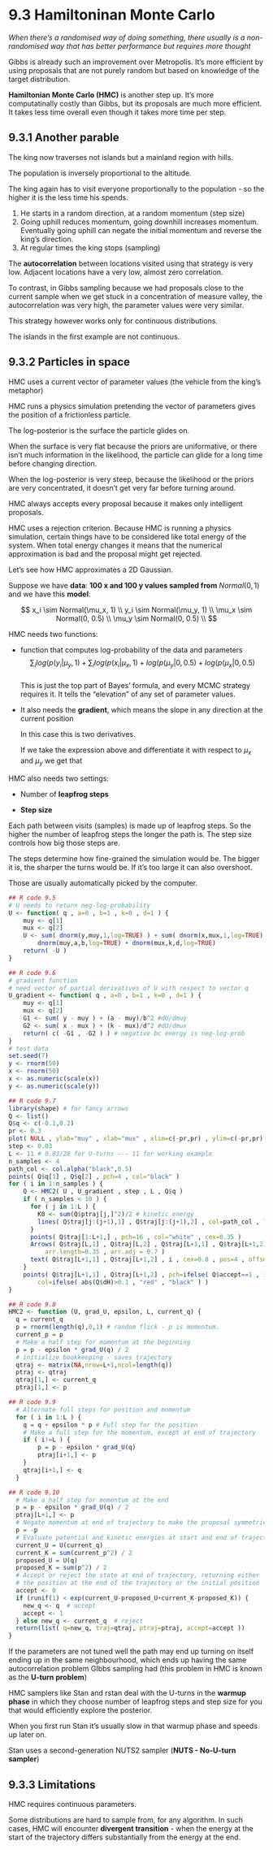 # 9.3 Hamiltoninan Monte Carlo

*When there's a randomised way of doing something, there usually is a non-randomised way that has better performance but requires more thought*

Gibbs is already such an improvement over Metropolis. It's more efficient by using proposals that are not purely random but based on knowledge of the target distribution.

**Hamiltonian Monte Carlo (HMC)** is another step up. It's more computatinally costly than Gibbs, but its proposals are much more efficient. It takes less time overall even though it takes more time per step.

## 9.3.1 Another parable

The king now traverses not islands but a mainland region with hills.

The population is inversely proportional to the altitude.

The king again has to visit everyone proportionally to the population - so the higher it is the less time his spends.

1.  He starts in a random direction, at a random momentum (step size)
2.  Going uphill reduces momentum, going downhill increases momentum. Eventually going uphill can negate the initial momentum and reverse the king's direction.
3.  At regular times the king stops (sampling)

The **autocorrelation** between locations visited using that strategy is very low. Adjacent locations have a very low, almost zero correlation.

To contrast, in Gibbs sampling because we had proposals close to the current sample when we get stuck in a concentration of measure valley, the autocorrelation was very high, the parameter values were very similar.

This strategy however works only for continuous distributions.

The islands in the first example are not continuous.

## 9.3.2 Particles in space

HMC uses a current vector of parameter values (the vehicle from the king's metaphor)

HMC runs a physics simulation pretending the vector of parameters gives the position of a frictionless particle.

The log-posterior is the surface the particle glides on.

When the surface is very flat because the priors are uniformative, or there isn't much information in the likelihood, the particle can glide for a long time before changing direction.

When the log-posterior is very steep, because the likelihood or the priors are very concentrated, it doesn't get very far before turning around.

HMC always accepts every proposal because it makes only intelligent proposals.

HMC uses a rejection criterion. Because HMC is running a physics simulation, certain things have to be considered like total energy of the system. When total energy changes it means that the numerical approximation is bad and the proposal might get rejected.

Let's see how HMC approximates a 2D Gaussian.

Suppose we have **data**: **100 x and 100 y values sampled from** $Normal(0, 1)$ and we have this **model**:

$$
x_i \sim Normal(\mu_x, 1) \\
y_i \sim Normal(\mu_y, 1) \\
\mu_x \sim Normal(0, 0.5) \\
\mu_y \sim Normal(0, 0.5) \\
$$

HMC needs two functions:

-   function that computes log-probability of the data and parameters $$
    \sum_i{log(p(y_i | \mu_y, 1)} + \sum_i{log(p(x_i | \mu_x, 1)} + log(p(\mu_y | 0, 0.5) + log(p(\mu_x | 0, 0.5)
    $$\
    This is just the top part of Bayes' formula, and every MCMC strategy requires it. It tells the "elevation" of any set of parameter values.

-   It also needs the **gradient**, which means the slope in any direction at the current position

    In this case this is two derivatives.

    If we take the expression above and differentiate it with respect to $\mu_x$ and $\mu_y$ we get that

HMC also needs two settings:

-   Number of **leapfrog steps**

-   **Step size**

Each path between visits (samples) is made up of leapfrog steps. So the higher the number of leapfrog steps the longer the path is. The step size controls how big those steps are.

The steps determine how fine-grained the simulation would be. The bigger it is, the sharper the turns would be. If it's too large it can also overshoot.

Those are usually automatically picked by the computer.

```r
## R code 9.5
# U needs to return neg-log-probability
U <- function( q , a=0 , b=1 , k=0 , d=1 ) {
    muy <- q[1]
    mux <- q[2]
    U <- sum( dnorm(y,muy,1,log=TRUE) ) + sum( dnorm(x,mux,1,log=TRUE) ) +
        dnorm(muy,a,b,log=TRUE) + dnorm(mux,k,d,log=TRUE)
    return( -U )
}

## R code 9.6
# gradient function
# need vector of partial derivatives of U with respect to vector q
U_gradient <- function( q , a=0 , b=1 , k=0 , d=1 ) {
    muy <- q[1]
    mux <- q[2]
    G1 <- sum( y - muy ) + (a - muy)/b^2 #dU/dmuy
    G2 <- sum( x - mux ) + (k - mux)/d^2 #dU/dmux
    return( c( -G1 , -G2 ) ) # negative bc energy is neg-log-prob
}
# test data
set.seed(7)
y <- rnorm(50)
x <- rnorm(50)
x <- as.numeric(scale(x))
y <- as.numeric(scale(y))

## R code 9.7
library(shape) # for fancy arrows
Q <- list()
Q$q <- c(-0.1,0.2)
pr <- 0.3
plot( NULL , ylab="muy" , xlab="mux" , xlim=c(-pr,pr) , ylim=c(-pr,pr) )
step <- 0.03
L <- 11 # 0.03/28 for U-turns --- 11 for working example
n_samples <- 4
path_col <- col.alpha("black",0.5)
points( Q$q[1] , Q$q[2] , pch=4 , col="black" )
for ( i in 1:n_samples ) {
    Q <- HMC2( U , U_gradient , step , L , Q$q )
    if ( n_samples < 10 ) {
      for ( j in 1:L ) {
        K0 <- sum(Q$ptraj[j,]^2)/2 # kinetic energy
        lines( Q$traj[j:(j+1),1] , Q$traj[j:(j+1),2] , col=path_col , lwd=1+2*K0 )
      }
      points( Q$traj[1:L+1,] , pch=16 , col="white" , cex=0.35 )
      Arrows( Q$traj[L,1] , Q$traj[L,2] , Q$traj[L+1,1] , Q$traj[L+1,2] ,
          arr.length=0.35 , arr.adj = 0.7 )
      text( Q$traj[L+1,1] , Q$traj[L+1,2] , i , cex=0.8 , pos=4 , offset=0.4 )
    }
    points( Q$traj[L+1,1] , Q$traj[L+1,2] , pch=ifelse( Q$accept==1 , 16 , 1 ) ,
        col=ifelse( abs(Q$dH)>0.1 , "red" , "black" ) )
}

## R code 9.8
HMC2 <- function (U, grad_U, epsilon, L, current_q) {
  q = current_q
  p = rnorm(length(q),0,1) # random flick - p is momentum.
  current_p = p
  # Make a half step for momentum at the beginning
  p = p - epsilon * grad_U(q) / 2
  # initialize bookkeeping - saves trajectory
  qtraj <- matrix(NA,nrow=L+1,ncol=length(q))
  ptraj <- qtraj
  qtraj[1,] <- current_q
  ptraj[1,] <- p

## R code 9.9
  # Alternate full steps for position and momentum
  for ( i in 1:L ) {
    q = q + epsilon * p # Full step for the position
    # Make a full step for the momentum, except at end of trajectory
    if ( i!=L ) {
        p = p - epsilon * grad_U(q)
        ptraj[i+1,] <- p
    }
    qtraj[i+1,] <- q
  }

## R code 9.10
  # Make a half step for momentum at the end
  p = p - epsilon * grad_U(q) / 2
  ptraj[L+1,] <- p
  # Negate momentum at end of trajectory to make the proposal symmetric
  p = -p
  # Evaluate potential and kinetic energies at start and end of trajectory
  current_U = U(current_q)
  current_K = sum(current_p^2) / 2
  proposed_U = U(q)
  proposed_K = sum(p^2) / 2
  # Accept or reject the state at end of trajectory, returning either
  # the position at the end of the trajectory or the initial position
  accept <- 0
  if (runif(1) < exp(current_U-proposed_U+current_K-proposed_K)) {
    new_q <- q  # accept
    accept <- 1
  } else new_q <- current_q  # reject
  return(list( q=new_q, traj=qtraj, ptraj=ptraj, accept=accept ))
}
```

If the parameters are not tuned well the path may end up turning on itself ending up in the same neighbourhood, which ends up having the same autocorrelation problem GIbbs sampling had (this problem in HMC is known as the **U-turn problem**)

HMC samplers like Stan and rstan deal with the U-turns in the **warmup phase** in which they choose number of leapfrog steps and step size for you that would efficiently explore the posterior.

When you first run Stan it's usually slow in that warmup phase and speeds up later on.

Stan uses a second-generation NUTS2 sampler (**NUTS - No-U-turn sampler**)

## 9.3.3 Limitations

HMC requires continuous parameters.

Some distributions are hard to sample from, for any algorithm. In such cases, HMC will encounter **divergent transition** - when the energy at the start of the trajectory differs substantially from the energy at the end.

